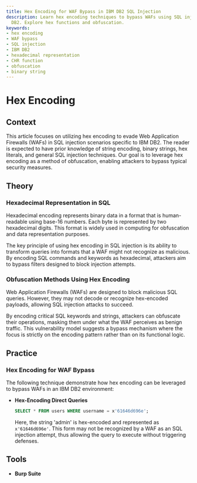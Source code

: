 ```yaml
---
title: Hex Encoding for WAF Bypass in IBM DB2 SQL Injection
description: Learn hex encoding techniques to bypass WAFs using SQL injection in IBM
  DB2. Explore hex functions and obfuscation.
keywords:
- hex encoding
- WAF bypass
- SQL injection
- IBM DB2
- hexadecimal representation
- CHR function
- obfuscation
- binary string
---
```


# Hex Encoding

## Context

This article focuses on utilizing hex encoding to evade Web Application Firewalls (WAFs) in SQL injection scenarios specific to IBM DB2. The reader is expected to have prior knowledge of string encoding, binary strings, hex literals, and general SQL injection techniques. Our goal is to leverage hex encoding as a method of obfuscation, enabling attackers to bypass typical security measures.

## Theory

### Hexadecimal Representation in SQL

Hexadecimal encoding represents binary data in a format that is human-readable using base-16 numbers. Each byte is represented by two hexadecimal digits. This format is widely used in computing for obfuscation and data representation purposes.

The key principle of using hex encoding in SQL injection is its ability to transform queries into formats that a WAF might not recognize as malicious. By encoding SQL commands and keywords as hexadecimal, attackers aim to bypass filters designed to block injection attempts.

### Obfuscation Methods Using Hex Encoding

Web Application Firewalls (WAFs) are designed to block malicious SQL queries. However, they may not decode or recognize hex-encoded payloads, allowing SQL injection attacks to succeed. 

By encoding critical SQL keywords and strings, attackers can obfuscate their operations, masking them under what the WAF perceives as benign traffic. This vulnerability model suggests a bypass mechanism where the focus is strictly on the encoding pattern rather than on its functional logic.

## Practice

### Hex Encoding for WAF Bypass

The following technique demonstrate how hex encoding can be leveraged to bypass WAFs in an IBM DB2 environment:

- **Hex-Encoding Direct Queries**

    ```sql
    SELECT * FROM users WHERE username = x'61646d696e';
    ```

    Here, the string 'admin' is hex-encoded and represented as `x'61646d696e'`. This form may not be recognized by a WAF as an SQL injection attempt, thus allowing the query to execute without triggering defenses.

## Tools

- **Burp Suite**
